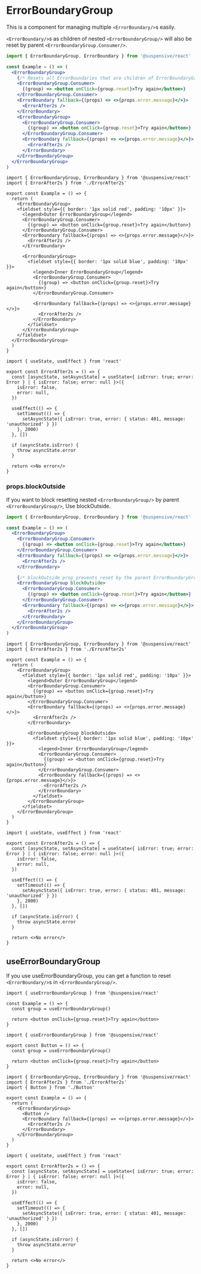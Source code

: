 
# ErrorBoundaryGroup

This is a component for managing multiple `<ErrorBoundary/>`s easily.

`<ErrorBoundary/>`s as children of nested `<ErrorBoundaryGroup/>` will also be reset by parent `<ErrorBoundaryGroup.Consumer/>`.

```jsx /ErrorBoundaryGroup/
import { ErrorBoundaryGroup, ErrorBoundary } from '@suspensive/react'

const Example = () => (
  <ErrorBoundaryGroup>
    {/* Resets all ErrorBoundaries that are children of ErrorBoundaryGroup. All ErrorBoundaries within nested ErrorBoundaryGroups are also reset. */}
    <ErrorBoundaryGroup.Consumer>
      {(group) => <button onClick={group.reset}>Try again</button>}
    </ErrorBoundaryGroup.Consumer>
    <ErrorBoundary fallback={(props) => <>{props.error.message}</>}>
      <ErrorAfter2s />
    </ErrorBoundary>
    <ErrorBoundaryGroup>
      <ErrorBoundaryGroup.Consumer>
        {(group) => <button onClick={group.reset}>Try again</button>}
      </ErrorBoundaryGroup.Consumer>
      <ErrorBoundary fallback={(props) => <>{props.error.message}</>}>
        <ErrorAfter2s />
      </ErrorBoundary>
    </ErrorBoundaryGroup>
  </ErrorBoundaryGroup>
)
```

<Sandpack>

```tsx Example.tsx active
import { ErrorBoundaryGroup, ErrorBoundary } from '@suspensive/react'
import { ErrorAfter2s } from './ErrorAfter2s'

export const Example = () => {
  return (
    <ErrorBoundaryGroup>
    <fieldset style={{ border: '1px solid red', padding: '10px' }}>
      <legend>Outer ErrorBoundaryGroup</legend>
      <ErrorBoundaryGroup.Consumer>
        {(group) => <button onClick={group.reset}>Try again</button>}
      </ErrorBoundaryGroup.Consumer>
      <ErrorBoundary fallback={(props) => <>{props.error.message}</>}>
        <ErrorAfter2s />
      </ErrorBoundary>

      <ErrorBoundaryGroup>
        <fieldset style={{ border: '1px solid blue', padding: '10px' }}>
          <legend>Inner ErrorBoundaryGroup</legend>
          <ErrorBoundaryGroup.Consumer>
            {(group) => <button onClick={group.reset}>Try again</button>}
          </ErrorBoundaryGroup.Consumer>

          <ErrorBoundary fallback={(props) => <>{props.error.message}</>}>
            <ErrorAfter2s />
          </ErrorBoundary>
        </fieldset>
      </ErrorBoundaryGroup>
    </fieldset>
  </ErrorBoundaryGroup>
  )
}
```

```tsx ErrorAfter2s.tsx
import { useState, useEffect } from 'react'

export const ErrorAfter2s = () => {
  const [asyncState, setAsyncState] = useState<{ isError: true; error: Error } | { isError: false; error: null }>({
    isError: false,
    error: null,
  })

  useEffect(() => {
    setTimeout(() => {
      setAsyncState({ isError: true, error: { status: 401, message: 'unauthorized' } })
    }, 2000)
  }, [])

  if (asyncState.isError) {
    throw asyncState.error
  }

  return <>No error</>
}
```

</Sandpack>

### props.blockOutside

If you want to block resetting nested `<ErrorBoundaryGroup/>` by parent `<ErrorBoundaryGroup/>`, Use blockOutside.

```jsx /blockOutside/
import { ErrorBoundaryGroup, ErrorBoundary } from '@suspensive/react'

const Example = () => (
  <ErrorBoundaryGroup>
    <ErrorBoundaryGroup.Consumer>
      {(group) => <button onClick={group.reset}>Try again</button>}
    </ErrorBoundaryGroup.Consumer>
    <ErrorBoundary fallback={(props) => <>{props.error.message}</>}>
      <ErrorAfter2s />
    </ErrorBoundary>

    {/* blockOutside prop prevents reset by the parent ErrorBoundaryGroup*/}
    <ErrorBoundaryGroup blockOutside>
      <ErrorBoundaryGroup.Consumer>
        {(group) => <button onClick={group.reset}>Try again</button>}
      </ErrorBoundaryGroup.Consumer>
      <ErrorBoundary fallback={(props) => <>{props.error.message}</>}>
        <ErrorAfter2s />
      </ErrorBoundary>
    </ErrorBoundaryGroup>
  </ErrorBoundaryGroup>
)
```

<Sandpack>

```tsx Example.tsx active
import { ErrorBoundaryGroup, ErrorBoundary } from '@suspensive/react'
import { ErrorAfter2s } from './ErrorAfter2s'

export const Example = () => {
  return (
    <ErrorBoundaryGroup>
      <fieldset style={{ border: '1px solid red', padding: '10px' }}>
        <legend>Outer ErrorBoundaryGroup</legend>
        <ErrorBoundaryGroup.Consumer>
          {(group) => <button onClick={group.reset}>Try again</button>}
        </ErrorBoundaryGroup.Consumer>
        <ErrorBoundary fallback={(props) => <>{props.error.message}</>}>
          <ErrorAfter2s />
        </ErrorBoundary>

        <ErrorBoundaryGroup blockOutside>
          <fieldset style={{ border: '1px solid blue', padding: '10px' }}>
            <legend>Inner ErrorBoundaryGroup</legend>
            <ErrorBoundaryGroup.Consumer>
              {(group) => <button onClick={group.reset}>Try again</button>}
            </ErrorBoundaryGroup.Consumer>
            <ErrorBoundary fallback={(props) => <>{props.error.message}</>}>
              <ErrorAfter2s />
            </ErrorBoundary>
          </fieldset>
        </ErrorBoundaryGroup>
      </fieldset>
    </ErrorBoundaryGroup>
  )
}
```

```tsx ErrorAfter2s.tsx
import { useState, useEffect } from 'react'

export const ErrorAfter2s = () => {
  const [asyncState, setAsyncState] = useState<{ isError: true; error: Error } | { isError: false; error: null }>({
    isError: false,
    error: null,
  })

  useEffect(() => {
    setTimeout(() => {
      setAsyncState({ isError: true, error: { status: 401, message: 'unauthorized' } })
    }, 2000)
  }, [])

  if (asyncState.isError) {
    throw asyncState.error
  }

  return <>No error</>
}
```

</Sandpack>

## useErrorBoundaryGroup

If you use useErrorBoundaryGroup, you can get a function to reset `<ErrorBoundary/>`s in `<ErrorBoundaryGroup/>`.

```tsx /useErrorBoundaryGroup/
import { useErrorBoundaryGroup } from '@suspensive/react'

const Example = () => {
  const group = useErrorBoundaryGroup()

  return <button onClick={group.reset}>Try again</button>
}
```

<Sandpack>

```tsx Button.tsx active
import { useErrorBoundaryGroup } from '@suspensive/react'

export const Button = () => {
  const group = useErrorBoundaryGroup()

  return <button onClick={group.reset}>Try again</button>
}
```

```tsx Example.tsx
import { ErrorBoundaryGroup, ErrorBoundary } from '@suspensive/react'
import { ErrorAfter2s } from './ErrorAfter2s'
import { Button } from './Button'

export const Example = () => {
  return (
    <ErrorBoundaryGroup>
      <Button />
      <ErrorBoundary fallback={(props) => <>{props.error.message}</>}>
        <ErrorAfter2s />
      </ErrorBoundary>
    </ErrorBoundaryGroup>
  )
}
```

```tsx ErrorAfter2s.tsx
import { useState, useEffect } from 'react'

export const ErrorAfter2s = () => {
  const [asyncState, setAsyncState] = useState<{ isError: true; error: Error } | { isError: false; error: null }>({
    isError: false,
    error: null,
  })

  useEffect(() => {
    setTimeout(() => {
      setAsyncState({ isError: true, error: { status: 401, message: 'unauthorized' } })
    }, 2000)
  }, [])

  if (asyncState.isError) {
    throw asyncState.error
  }

  return <>No error</>
}
```

</Sandpack>
